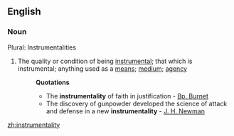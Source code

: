 ==English==

===Noun===
Plural: Instrumentalities
#The quality or condition of being [[instrumental]]; that which is instrumental; anything used as a [[means]]; [[medium]]; [[agency]] 
#:'''Quotations'''
#:*The '''instrumentality''' of faith in justification - [[Bp. Burnet]]
#:*The discovery of gunpowder developed the science of attack and defense in a new '''instrumentality''' - [[J. H. Newman]]

[[zh:instrumentality]]